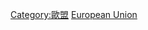 {{Commons cat|Education in the European Union}}

[[Category:歐盟|Category:歐盟]]
[[Category:歐洲教育|European Union]]